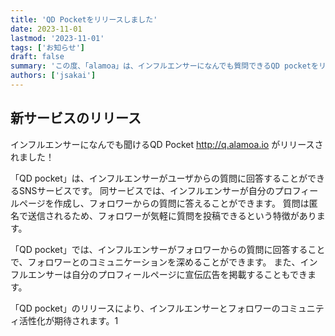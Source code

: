 ```yaml
---
title: 'QD Pocketをリリースしました'
date: 2023-11-01
lastmod: '2023-11-01'
tags: ['お知らせ']
draft: false
summary: 'この度、「alamoa」は、インフルエンサーになんでも質問できるQD pocketをリリースしました'
authors: ['jsakai']
---
```


## 新サービスのリリース

インフルエンサーになんでも聞けるQD Pocket <a href="_blank">http://q.alamoa.io</a> がリリースされました！

「QD pocket」は、インフルエンサーがユーザからの質問に回答することができるSNSサービスです。
同サービスでは、インフルエンサーが自分のプロフィールページを作成し、フォロワーからの質問に答えることができます。
質問は匿名で送信されるため、フォロワーが気軽に質問を投稿できるという特徴があります。

「QD pocket」では、インフルエンサーがフォロワーからの質問に回答することで、フォロワーとのコミュニケーションを深めることができます。
また、インフルエンサーは自分のプロフィールページに宣伝広告を掲載することもできます。

「QD pocket」のリリースにより、インフルエンサーとフォロワーのコミュニティ活性化が期待されます。1